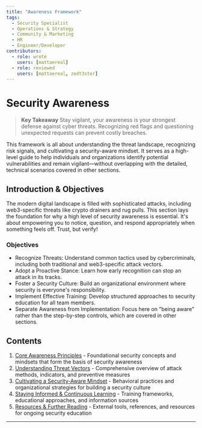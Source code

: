 ```yaml
---
title: "Awareness Framework"
tags:
  - Security Specialist
  - Operations & Strategy
  - Community & Marketing
  - HR
  - Engineer/Developer
contributors:
  - role: wrote
    users: [mattaereal]
  - role: reviewed
    users: [mattaereal, zedt3ster]
---
```



<TagProvider>
<TagFilter />

# Security Awareness

<TagList tags={frontmatter.tags} />
<AttributionList contributors={frontmatter.contributors} />

> **Key Takeaway**
Stay vigilant, your awareness is your strongest defense against cyber threats. Recognizing red flags and questioning unexpected requests can prevent costly breaches.

This framework is all about understanding the threat landscape, recognizing risk signals, and cultivating a security-aware mindset. It serves as a high-level guide to help individuals and organizations identify potential vulnerabilities and remain vigilant—without overlapping with the detailed, technical scenarios covered in other sections.

## Introduction & Objectives

The modern digital landscape is filled with sophisticated attacks, including web3-specific threats like crypto drainers and rug pulls. This section lays the foundation for why a high level of security awareness is essential. It's about empowering you to notice, question, and respond appropriately when something feels off. Trust, but verify!

### Objectives

- Recognize Threats: Understand common tactics used by cybercriminals, including both traditional and web3-specific attack vectors.
- Adopt a Proactive Stance: Learn how early recognition can stop an attack in its tracks.
- Foster a Security Culture: Build an organizational environment where security is everyone's responsibility.
- Implement Effective Training: Develop structured approaches to security education for all team members.
- Separate Awareness from Implementation: Focus here on "being aware" rather than the step-by-step controls, which are covered in other sections.

## Contents

1. [Core Awareness Principles](/awareness/core-awareness-principles) - Foundational security concepts and mindsets that form the basis of security awareness
2. [Understanding Threat Vectors](/awareness/understanding-threat-vectors.mdx) - Comprehensive overview of attack methods, indicators, and preventive measures
3. [Cultivating a Security-Aware Mindset](/awareness/cultivating-a-security-aware-mindset.mdx) - Behavioral practices and organizational strategies for building a security culture
4. [Staying Informed & Continuous Learning](/awareness/staying-informed-and-continuous-learning.mdx) - Training frameworks, educational approaches, and information sources
5. [Resources & Further Reading](/awareness/resources-and-further-reading.mdx) - External tools, references, and resources for ongoing security education

</TagProvider>

---

